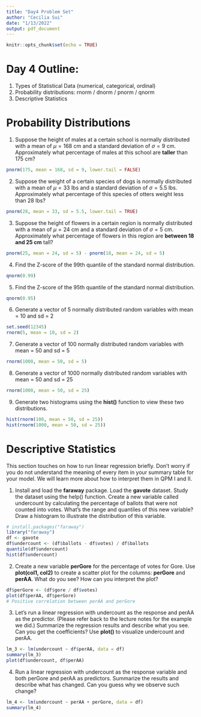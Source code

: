 ```yaml
---
title: "Day4 Problem Set"
author: "Cecilia Sui"
date: "1/13/2022"
output: pdf_document
---
```


```r
knitr::opts_chunk$set(echo = TRUE)
```


# Day 4 Outline:
1. Types of Statistical Data (numerical, categorical, ordinal)
2. Probability distributions: rnorm / dnorm / pnorm / qnorm
3. Descriptive Statistics


# Probability Distributions

1. Suppose the height of males at a certain school is normally distributed with
   a mean of $\mu=168$ cm and a standard deviation of $\sigma = 9$ cm.
   Approximately what percentage of males at this school are **taller** than 175
   cm?
```r
pnorm(175, mean = 168, sd = 9, lower.tail = FALSE)
```

2. Suppose the weight of a certain species of dogs is normally distributed with
   a mean of $\mu=33$ lbs and a standard deviation of $\sigma = 5.5$ lbs.
   Approximately what percentage of this species of otters weight less than 28
   lbs?
```r
pnorm(28, mean = 33, sd = 5.5, lower.tail = TRUE)
```

3. Suppose the height of flowers in a certain region is normally distributed
   with a mean of $\mu=24$ cm and a standard deviation of $\sigma= 5$ cm.
   Approximately what percentage of flowers in this region are **between 18 and
   25 cm** tall?
```r
pnorm(25, mean = 24, sd = 5) - pnorm(18, mean = 24, sd = 5)
```

4. Find the Z-score of the 99th quantile of the standard normal distribution.
```r
qnorm(0.99)
```

5. Find the Z-score of the 95th quantile of the standard normal distribution.
```r
qnorm(0.95)
```

6. Generate a vector of 5 normally distributed random variables with mean = 10
   and sd = 2
```r
set.seed(12345)
rnorm(5, mean = 10, sd = 2)
```
7. Generate a vector of 100 normally distributed random variables with mean = 50
   and sd = 5
```r
rnorm(1000, mean = 50, sd = 5)
```

8. Generate a vector of 1000 normally distributed random variables with mean =
   50 and sd = 25
```r
rnorm(1000, mean = 50, sd = 25)
```
9. Generate two histograms using the **hist()** function to view these two
   distributions.
```r
hist(rnorm(100, mean = 50, sd = 25))
hist(rnorm(1000, mean = 50, sd = 25))
```


\newpage
# Descriptive Statistics

This section touches on how to run linear regression briefly. Don't worry if you
do not understand the meaning of every item in your summary table for your
model. We will learn more about how to interpret them in QPM I and II.

1. Install and load the **faraway** package. Load the **gavote** dataset. Study
   the dataset using the help() function. Create a new variable called
   undercount by calculating the percentage of ballots that were not counted
   into votes. What’s the range and quantiles of this new variable? Draw a
   histogram to illustrate the distribution of this variable.  
```r
# install.packages("faraway")
library("faraway")
df <- gavote
df$undercount <- (df$ballots - df$votes) / df$ballots
quantile(df$undercount)
hist(df$undercount)
```
2. Create a new variable **perGore** for the percentage of votes for Gore. Use
   **plot(col1, col2)** to create a scatter plot for the columns: **perGore**
   and **perAA**. What do you see? How can you interpret the plot?
```r
df$perGore <- (df$gore / df$votes)
plot(df$perAA, df$perGore)
# Positive correlation between perAA and perGore
```


3. Let’s run a linear regression with undercount as the response and perAA as
   the predictor. (Please refer back to the lecture notes for the example we
   did.) Summarize the regression results and describe what you see. Can you get
   the coefficients? Use **plot()** to visualize undercount and perAA.
```r
lm_3 <- lm(undercount ~ df$perAA, data = df)
summary(lm_3)
plot(df$undercount, df$perAA)
```
4. Run a linear regression with undercount as the response variable and both
   perGore and perAA as predictors. Summarize the results and describe what has
   changed. Can you guess why we observe such change?
```r
lm_4 <- lm(undercount ~ perAA + perGore, data = df)
summary(lm_4)
```